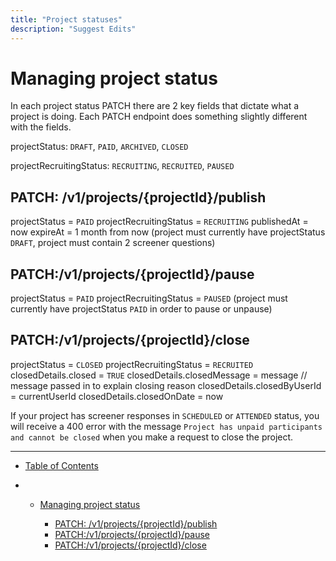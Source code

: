```yaml
---
title: "Project statuses"
description: "Suggest Edits"
---
```


# Managing project status

In each project status PATCH there are 2 key fields that dictate what a project is doing. Each PATCH endpoint does something slightly different with the fields.

projectStatus: `DRAFT`, `PAID`, `ARCHIVED`, `CLOSED`

projectRecruitingStatus: `RECRUITING`, `RECRUITED`, `PAUSED`

## PATCH: /v1/projects/\{projectId}/publish

projectStatus = `PAID` projectRecruitingStatus = `RECRUITING` publishedAt = now expireAt = 1 month from now (project must currently have projectStatus `DRAFT`, project must contain 2 screener questions)

## PATCH:/v1/projects/\{projectId}/pause

projectStatus = `PAID` projectRecruitingStatus = `PAUSED` (project must currently have projectStatus `PAID` in order to pause or unpause)

## PATCH:/v1/projects/\{projectId}/close

projectStatus = `CLOSED` projectRecruitingStatus = `RECRUITED` closedDetails.closed = `TRUE` closedDetails.closedMessage = message // message passed in to explain closing reason closedDetails.closedByUserId = currentUserId closedDetails.closedOnDate = now

If your project has screener responses in `SCHEDULED` or `ATTENDED` status, you will receive a 400 error with the message `Project has unpaid participants and cannot be closed` when you make a request to close the project.

***

* [Table of Contents](#)

* * [Managing project status](#managing-project-status)

    * [PATCH: /v1/projects/\{projectId}/publish](#patch-v1projectsprojectidpublish)
    * [PATCH:/v1/projects/\{projectId}/pause](#patchv1projectsprojectidpause)
    * [PATCH:/v1/projects/\{projectId}/close](#patchv1projectsprojectidclose)
